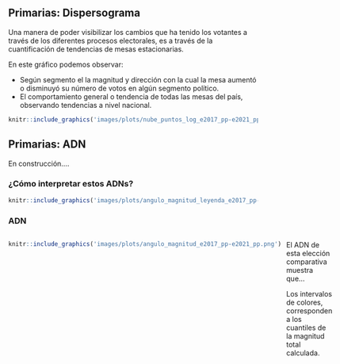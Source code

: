 ## Primarias: Dispersograma

Una manera de poder visibilizar los cambios que ha tenido los votantes a través de los diferentes procesos electorales, es a través de la cuantificación de tendencias de mesas estacionarias. 

En este gráfico podemos observar:

- Según segmento el la magnitud y dirección con la cual la mesa aumentó o disminuyó su número de votos en algún segmento político.
- El comportamiento general o tendencia de todas las mesas del país, observando tendencias a nivel nacional.

```r
knitr::include_graphics('images/plots/nube_puntos_log_e2017_pp-e2021_pp.png')
```

## Primarias: ADN

En construcción....

### ¿Cómo interpretar estos ADNs?

```r
knitr::include_graphics('images/plots/angulo_magnitud_leyenda_e2017_pp-e2021_pp.png')
```

### ADN



:::: {style="display: grid; grid-template-columns: 1fr 1fr; grid-column-gap: 10px;"}

::: {}
<!-- Lado izquierdo -->
```r
knitr::include_graphics('images/plots/angulo_magnitud_e2017_pp-e2021_pp.png')
```
:::

::: {}
<!-- Lado derecho -->
El ADN de esta elección comparativa muestra que...


Los intervalos de colores, corresponden a los cuantiles de la magnitud total calculada.

:::

::::